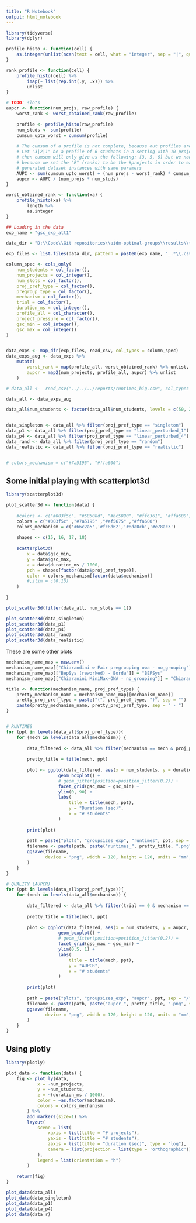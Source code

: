 ```yaml
---
title: "R Notebook"
output: html_notebook
---
```

```r
library(tidyverse)
library(dplyr)

profile_histo <- function(cell) {
    as.integer(unlist(scan(text = cell, what = "integer", sep = "|", quiet = TRUE)))
}

rank_profile <- function(cell) {
    profile_histo(cell) %>%
        imap(~ list(rep.int(.y, .x))) %>%
        unlist
}

# TODO: slots
aupcr <- function(num_projs, raw_profile) {
    worst_rank <- worst_obtained_rank(raw_profile)
    
    profile <- profile_histo(raw_profile)
    num_studs <- sum(profile)
    cumsum_upto_worst = cumsum(profile)
    
    # The cumsum of a profile is not complete, because out profiles are not complete
    # Let "3|2|1" be a profile of 6 students in a setting with 10 projects,
    # then cumsum will only give us the following: [3, 5, 6] but we need [3, 5, 6, 6, 6, 6, 6, 6, 6, 6]
    # because we set the "R" (ranks) to be the #projects in order to easily compare and compute AUPCR's between
    # generated dataset instances with same paramers
    AUPC <- sum(cumsum_upto_worst) + (num_projs - worst_rank) * cumsum_upto_worst[worst_rank]
    aupcr <- AUPC / (num_projs * num_studs)
}

worst_obtained_rank <- function(xa) {
    profile_histo(xa) %>%
        length %>%
        as.integer
}

## Loading in the data
exp_name = "gsc_exp_att1"

data_dir = "D:\\Code\\Git repositories\\aidm-optimal-groups\\results\\thesis"

exp_files <- list.files(data_dir, pattern = paste0(exp_name, "_.*\\.csv"), full.names = TRUE)

column_spec <- cols_only(
    num_students = col_factor(),
    num_projects = col_integer(),
    num_slots = col_factor(),
    proj_pref_type = col_factor(),
    pregroup_type = col_factor(),
    mechanism = col_factor(),
    trial = col_factor(),
    duration_ms = col_integer(),
    profile_all = col_character(),
    project_pressure = col_factor(),
    gsc_min = col_integer(),
    gsc_max = col_integer()
)


data_exps <- map_dfr(exp_files, read_csv, col_types = column_spec)
data_exps_aug <- data_exps %>%
    mutate(
        worst_rank = map(profile_all, worst_obtained_rank) %>% unlist,
        aupcr = map2(num_projects, profile_all, aupcr) %>% unlist
    )

```



```r
# data_all <-  read_csv("../../../reports/runtimes_big.csv", col_types = cols(num_students = col_factor(), num_projects = col_factor(), proj_pref_type = col_factor(), mechanism = col_factor()))

data_all <- data_exps_aug

data_all$num_students <- factor(data_all$num_students, levels = c(50, 200, 600))


data_singleton <- data_all %>% filter(proj_pref_type == "singleton")
data_p1 <- data_all %>% filter(proj_pref_type == "linear_perturbed_1")
data_p4 <- data_all %>% filter(proj_pref_type == "linear_perturbed_4")
data_rand <- data_all %>% filter(proj_pref_type == "random")
data_realistic <- data_all %>% filter(proj_pref_type == "realistic")


# colors_mechanism = c("#7a5195", "#ffa600")
```

## Some initial playing with scatterplot3d
```r
library(scatterplot3d)

plot_scatter3d <- function(data) {
    
    #colors <- c("#003f5c", "#58508d", "#bc5090", "#ff6361", "#ffa600")
    colors = c("#003f5c" ,"#7a5195" ,"#ef5675" ,"#ffa600")
    colors_mechanism = c('#66c2a5','#fc8d62','#8da0cb','#e78ac3')
    
    shapes <- c(15, 16, 17, 18)
    
    scatterplot3d(
        x = data$gsc_min,
        y = data$gsc_max,
        z = data$duration_ms / 1000, 
        pch = shapes[factor(data$proj_pref_type)],
        color = colors_mechanism[factor(data$mechanism)]
        #,zlim = c(0,15)
    )
    
}

plot_scatter3d(filter(data_all, num_slots == 1))

plot_scatter3d(data_singleton)
plot_scatter3d(data_p1)
plot_scatter3d(data_p4)
plot_scatter3d(data_rand)
plot_scatter3d(data_realistic)

```

These are some other plots

```r

mechanism_name_map = new.env()
mechanism_name_map[["Chiarandini w Fair pregrouping owa - no_grouping"]] = "Fair"
mechanism_name_map[["BepSys (reworked) - Borda"]] = "BEPSys"
mechanism_name_map[["Chiaranini MiniMax-OWA - no_grouping"]] = "Chiarandini"

title <- function(mechanism_name, proj_pref_type) {
    pretty_mechanism_name = mechanism_name_map[[mechanism_name]]
    pretty_proj_pref_type = paste("(", proj_pref_type, ")", sep = "")
    paste(pretty_mechanism_name, pretty_proj_pref_type, sep = " - ")
}


# RUNTIMES
for (ppt in levels(data_all$proj_pref_type)){
    for (mech in levels(data_all$mechanism)) {
        
        data_filtered <- data_all %>% filter(mechanism == mech & proj_pref_type == ppt)
        
        pretty_title = title(mech, ppt)
        
        plot <- ggplot(data_filtered, aes(x = num_students, y = duration_ms / 1000, group = num_students)) +
                    geom_boxplot() +
                    # geom_jitter(position=position_jitter(0.2)) +
                    facet_grid(gsc_max ~ gsc_min) +
                    ylim(0, 90) + 
                    labs(
                        title = title(mech, ppt),
                        y = "Duration (sec)",
                        x = "# students"
                    )
        
        print(plot)
        
        path = paste("plots", "groupsizes_exp", "runtimes", ppt, sep = "/")
        filename <- paste(path, paste("runtimes_", pretty_title, ".png", sep = ""), sep ="/")
        ggsave(filename,
               device = "png", width = 120, height = 120, units = "mm", pointsize = 100
        )
    }
}

# QUALITY (AUPCR)
for (ppt in levels(data_all$proj_pref_type)){
    for (mech in levels(data_all$mechanism)) {
        
        data_filtered <- data_all %>% filter(trial == 0 & mechanism == mech & proj_pref_type == ppt)
        
        pretty_title = title(mech, ppt)
        
        plot <- ggplot(data_filtered, aes(x = num_students, y = aupcr, group = num_students)) +
                    geom_boxplot() +
                    # geom_jitter(position=position_jitter(0.2)) +
                    facet_grid(gsc_max ~ gsc_min) +
                    ylim(0.5, 1) + 
                    labs(
                        title = title(mech, ppt),
                        y = "AUPCR",
                        x = "# students"
                    )
        
        print(plot)
        
        path = paste("plots", "groupsizes_exp", "aupcr", ppt, sep = "/")
        filename <- paste(path, paste("aupcr_", pretty_title, ".png", sep = ""), sep ="/")
        ggsave(filename,
               device = "png", width = 120, height = 120, units = "mm", pointsize = 100
        )
    }
}
```

## Using plotly
```r

library(plotly)

plot_data <- function(data) {
    fig <- plot_ly(data,
            x = ~num_projects,
            y = ~num_students,
            z = ~(duration_ms / 1000),
            color = ~as.factor(mechanism),
            colors = colors_mechanism
        ) %>%
        add_markers(size=1) %>% 
        layout(
            scene = list(
                xaxis = list(title = "# projects"),
                yaxis = list(title = "# students"),
                zaxis = list(title = "duration (sec)", type = "log"),
                camera = list(projection = list(type = 'orthographic'))
            ),
            legend = list(orientation = "h")
        )
    
    return(fig)
}

plot_data(data_all)
plot_data(data_singleton)
plot_data(data_p1)
plot_data(data_p4)
plot_data(data_r)
```

